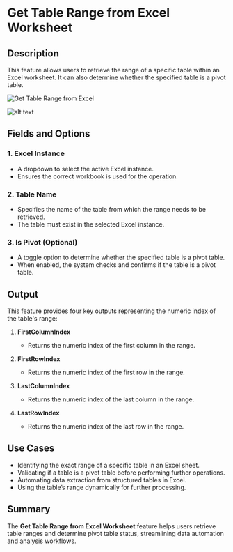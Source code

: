# Get Table Range from Excel Worksheet  

## Description

This feature allows users to retrieve the range of a specific table within an Excel worksheet. It can also determine whether the specified table is a pivot table.  

![Get Table Range from Excel](../assets/excel/get-table-range-from-excel-worksheet.png)

![alt text](../assets/excel/get-table-range-from-excel-worksheet2.md.png)

## Fields and Options  

### 1. **Excel Instance** 

- A dropdown to select the active Excel instance.  
- Ensures the correct workbook is used for the operation.  

### 2. **Table Name** 

- Specifies the name of the table from which the range needs to be retrieved.  
- The table must exist in the selected Excel instance.  

### 3. **Is Pivot (Optional)**

- A toggle option to determine whether the specified table is a pivot table.  
- When enabled, the system checks and confirms if the table is a pivot table.  

## Output

This feature provides four key outputs representing the numeric index of the table's range:  

1. **FirstColumnIndex**  
   - Returns the numeric index of the first column in the range.  

2. **FirstRowIndex**  
   - Returns the numeric index of the first row in the range.  

3. **LastColumnIndex**  
   - Returns the numeric index of the last column in the range.  

4. **LastRowIndex**  
   - Returns the numeric index of the last row in the range.  

## Use Cases

- Identifying the exact range of a specific table in an Excel sheet.  
- Validating if a table is a pivot table before performing further operations.  
- Automating data extraction from structured tables in Excel.  
- Using the table’s range dynamically for further processing.  

## Summary

The **Get Table Range from Excel Worksheet** feature helps users retrieve table ranges and determine pivot table status, streamlining data automation and analysis workflows.  